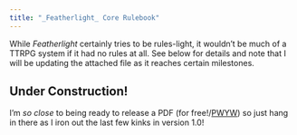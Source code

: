 ```yaml
---
title: "_Featherlight_ Core Rulebook"
---
```


While _Featherlight_ certainly tries to be rules-light, it wouldn't be much of a TTRPG system if it had no rules at all. See below for details and note that I will be updating the attached file as it reaches certain milestones.

## Under Construction!

I'm _so close_ to being ready to release a PDF (for free!/[PWYW](https://en.wikipedia.org/wiki/Pay_what_you_want)) so just hang in there as I iron out the last few kinks in version 1.0!
